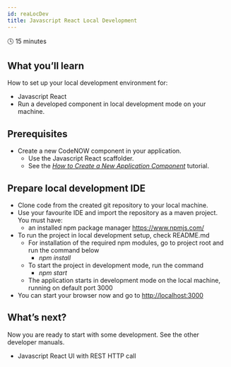 ```yaml
---
id: reaLocDev
title: Javascript React Local Development
---
```


🕓 15 minutes 

## What you’ll learn

How to set up your local development environment for:
- Javascript React
- Run a developed component in local development mode on your machine. 

## Prerequisites

- Create a new CodeNOW component in your application.
  - Use the Javascript React scaffolder.
  - See the *[How to Create a New Application Component](https://www.codenow.com/docs/administration-manuals/create-new-component/)* tutorial.

## Prepare local development IDE

- Clone code from the created git repository to your local machine.
- Use your favourite IDE and import the repository as a maven project. You must have:
  - an installed npm package manager https://www.npmjs.com/
- To run the project in local development setup, check README.md
  - For installation of the required npm modules, go to project root and run the command below
    - _npm install_
  - To start the project in development mode, run the command
    - _npm start_
  - The application starts in development mode on the local machine, running on default port 3000
- You can start your browser now and go to [http://localhost:3000](http://localhost:3000)

## What’s next?

Now you are ready to start with some development. See the other developer manuals. 
- Javascript React UI with REST HTTP call
